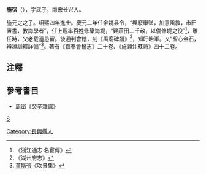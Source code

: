 '''施宿'''（{{bd|生年不詳||卒年不詳|catIdx=S施}}），字武子，南宋长兴人。

施元之之子。绍熙四年進士。慶元二年任余姚县令，“興廢舉墜，加意風教，市田置書，教誨學者”，任上親率百姓修築海堤，“建莊田二千畝，以備修堤之役”<ref>《浙江通志‧名宦傳》</ref>，離任時，父老载道恳留。後通判會稽，刻《禹廟碑譜》<ref>《湖州府志》</ref>，知盱眙軍。又“留心金石，辨證訓釋詳備”<ref>[[董斯張|董斯張]]《吹景集》</ref>。著有《嘉泰會稽志》二十卷、《施顧注蘇詩》四十二卷。

==注釋==
{{reflist|2}}
==參考書目==
*[[周密|周密]]《癸辛雜識》
[[category:宋朝政治人物|S]]
[[Category:長興縣人|Category:長興縣人]]